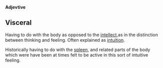 '''Adjevtive'''

== Visceral ==



Having to do with the body as opposed to the [[intellect]],as in the distinction between thinking and feeling. Often explained as [[intuition]].

Historically having to do with the [[spleen]], and related parts of the body which were have been at times felt to be active in this sort of intuitive feeling.